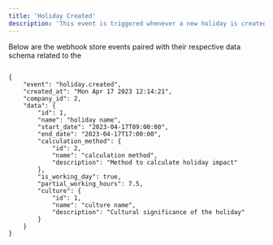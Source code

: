 ```yaml
---
title: 'Holiday Created'
description: 'This event is triggered whenever a new holiday is created in a company.'
---
```


Below are the webhook store events paired with their respective data schema related to the


```mdx Holiday Webhook Events Model

{
    "event": "holiday.created",
    "created_at": "Mon Apr 17 2023 12:14:21",
    "company_id": 2,
    "data": {
        "id": 1,
        "name": "holiday name",
        "start_date": "2023-04-17T09:00:00",
        "end_date": "2023-04-17T17:00:00",
        "calculation_method": {
            "id": 2,
            "name": "calculation method",
            "description": "Method to calculate holiday impact"
        },
        "is_working_day": true,
        "partial_working_hours": 7.5,
        "culture": {
            "id": 1,
            "name": "culture name",
            "description": "Cultural significance of the holiday"
        }
    }
}
```
 